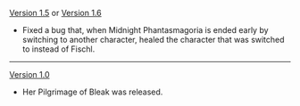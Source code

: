{{Change History/Header}}
[[Version 1.5]] or [[Version 1.6]]
* Fixed a bug that, when Midnight Phantasmagoria is ended early by switching to another character, healed the character that was switched to instead of Fischl.
----
[[Version 1.0]]
* Her Pilgrimage of Bleak was released.